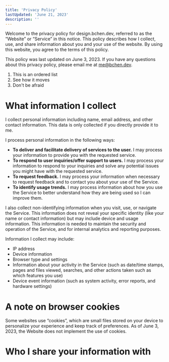 ```yaml
---
title: 'Privacy Policy'
lastUpdated: 'June 21, 2023'
description: ''
---
```


Welcome to the privacy policy for design.bchen.dev, referred to as the “Website” or “Service” in this notice. This policy describes how I collect, use, and share information about you and your use of the website. By using this website, you agree to the terms of this policy.

This policy was last updated on June 3, 2023. If you have any questions about this privacy policy, please email me at me@bchen.dev.

1. This is an ordered list
2. See how it moves
3. Don't be afraid

# What information I collect

I collect personal information including name, email address, and other contact information. This data is only collected if you directly provide it to me.

I process personal information in the following ways:

- **To deliver and facilitate delivery of services to the user.** I may process your information to provide you with the requested service.
- **To respond to user inquiries/offer support to users.** I may process your information to respond to your inquiries and solve any potential issues you might have with the requested service.
- **To request feedback.** I may process your information when necessary to request feedback and to contact you about your use of the Service.
- **To identify usage trends.** I may process information about how you use the Service to better understand how they are being used so I can improve them.

I also collect non-identifying information when you visit, use, or navigate the Service. This information does not reveal your specific identity (like your name or contact information) but may include device and usage information. This information is needed to maintain the security and operation of the Service, and for internal analytics and reporting purposes.

Information I collect may include:

- IP address
- Device information
- Browser type and settings
- Information about your activity in the Service (such as date/time stamps, pages and files viewed, searches, and other actions taken such as which features you use)
- Device event information (such as system activity, error reports, and hardware settings)

# A note on browser cookies

Some websites use “cookies”, which are small files stored on your device to personalize your experience and keep track of preferences. As of June 3, 2023, the Website does not implement the use of cookies.

# Who I share your information with

